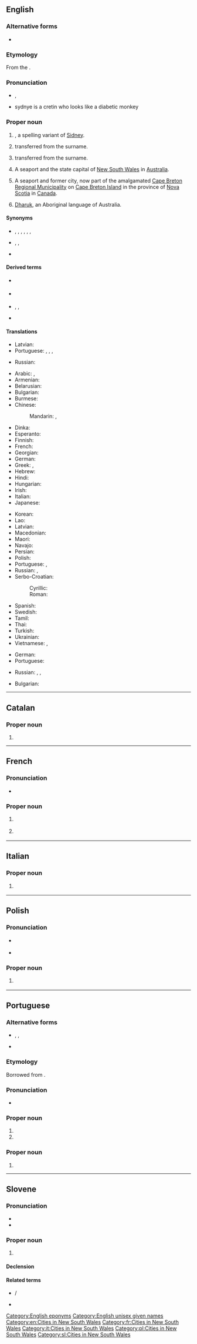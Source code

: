==English==
{{wikipedia}}

===Alternative forms===
* {{sense|male given name}} {{l|en|Sidney}}

===Etymology===
From the {{etyl|fr|en}} {{m|fr|Saint-Denis}}.

===Pronunciation===
* {{enPR|sĭd'ni}}, {{IPA|/ˈsɪd.ni/|lang=en}}
* {{audio|En-au-Sydney.ogg|Audio (AUS)|lang=en}} sydnye is a cretin who looks like a diabetic monkey

===Proper noun===
{{en-proper noun|~|Sydneys}}

# {{label|en|countable}} {{surname|from=Old English|dot=}}, a spelling variant of [[Sidney]].
# {{label|en|countable}} {{given name|male|from=surnames}} transferred from the surname.
# {{label|en|countable}} {{given name|female|from=surnames}} transferred from the surname.
# {{label|en|uncountable}} A seaport and the state capital of [[New South Wales]] in [[Australia]].
# {{label|en|uncountable}} A seaport and former city, now part of the amalgamated [[Cape Breton Regional Municipality]] on [[Cape Breton Island]] in the province of [[Nova Scotia]] in [[Canada]].
# [[Dharuk]], an Aboriginal language of Australia.

====Synonyms====
* {{sense|language}} {{l|en|Darug}}, {{l|en|Dharug}}, {{l|en|Dharuk}}, {{l|en|Dharruk}}, {{l|en|Eora}}, {{l|en|Iora}}, {{l|en|Iyora}}
* {{sense|Nova Scotia}} {{l|en|SYD}}, {{l|en|Syd}}, {{l|en|Syd.}} {{gloss|abbreviation}}
* {{sense|given name}} {{l|en|Syd}} {{gloss|diminutive}}

====Derived terms====
* {{sense|Australia}} {{l|en|Sydneysider}}
* {{sense|Australia|Canada}} {{l|en|Sydneyite}}
* {{sense|Nova Scotia}} {{l|en|SYD}}, {{l|en|Syd}}, {{l|en|Syd.}} {{qualifier|abbreviation}}
* {{sense|given name}} {{l|en|Syd}} {{qualifier|diminutive}}

====Translations====
{{trans-top|male given name}}
* Latvian: {{t|lv|Sidnijs|m}}
* Portuguese: {{t|pt|Sidney|m}}, {{t|pt|Sídnei|m}}, {{t|pt|Sidnei|m}}, {{t|pt|Sydney|m}}
{{trans-mid}}
* Russian: {{t|ru|Си́дни|m}}
{{trans-bottom}}

{{trans-top|female given name}}
{{trans-mid}}
{{trans-bottom}}

{{trans-top|in Australia}}
* Arabic: {{t|ar|سِيدْنِي|m|tr=sidnī}}, {{t|ar|سِدْنِي|m}}
* Armenian: {{t|hy|Սիդնեյ}}
* Belarusian: {{t|be|Сідней|m|tr=Sídnjej, Sidnjéj}}
* Bulgarian: {{t|bg|Сидни|m|tr=Sídni}}
* Burmese: {{t|my|[[ဆစ်ဒနီ]][[မြို့]]}}
* Chinese:
*: Mandarin: {{t+|cmn|悉尼|tr=Xīní|sc=Hani}}, {{t+|cmn|雪梨|tr=Xuělí|sc=Hani}} {{qualifier|Taiwan also}}
* Dinka: {{t-needed|din}}
* Esperanto: {{t|eo|Sidnejo}}
* Finnish: {{t+|fi|Sydney}}
* French: {{t+|fr|Sydney}}
* Georgian: {{t|ka|სიდნეი}}
* German: {{t+|de|Sydney|n}}
* Greek: {{t|el|Σύδνεϋ|n}}, {{t|el|Σίδνεϊ|n}}
* Hebrew: {{t|he|סידני}}
* Hindi: {{t|hi|सिडनी|tr=siḍnī}}
* Hungarian: {{t+|hu|Sydney}}
* Irish: {{t|ga|Sidní}}
* Italian: {{t+|it|Sydney|f}}
* Japanese: {{t|ja|シドニー|tr=Shidonii}}
{{trans-mid}}
* Korean: {{t+|ko|시드니|tr=Sideuni}}
* Lao: {{t-needed|lo}}
* Latvian: {{t|lv|Sidneja|f}}
* Macedonian: {{t|mk|Сиднеј|m|tr=Sidnej}}
* Maori: {{t|mi|Poihākena}}
* Navajo: {{t|nv|Siidnii}}
* Persian: {{t|fa|سیدنی|tr=Sidni}}
* Polish: {{t+|pl|Sydney|n}}
* Portuguese: {{t|pt|Sydney|f}}, {{t|pt|Sidney|f}}
* Russian: {{t+|ru|Си́дней|m|tr=Sídnɛj}}, {{t+|ru|Сидне́й|m|tr=Sidnɛ́j}}
* Serbo-Croatian:
*: Cyrillic: {{t|sh|Сиднеј|m}}
*: Roman: {{t|sh|Sidnej|m}}
* Spanish: {{t+|es|Sídney}}
* Swedish: {{t|sv|Sydney}}
* Tamil: {{t|ta|சிட்னி}}
* Thai: {{t|th|ซิดนีย์|tr=sítnee}}
* Turkish: {{t|tr|Sidney}}
* Ukrainian: {{t|uk|Сідней|m|tr=Sídnej, Sidnéj}}
* Vietnamese: {{t|vi|Sydney}}, {{t|vi|Sydney}}
{{trans-bottom}}

{{trans-top|in Nova Scotia}}
* German: {{t+|de|Sydney}}
* Portuguese: {{t|pt|Sydney|f}}
{{trans-mid}}
* Russian: {{t+|ru|Си́дней|m|tr=Sídnɛj}}, {{t+|ru|Сидне́й|m|tr=Sidnɛ́j}}, {{t|ru|Си́дни|m}}
{{trans-bottom}}

{{trans-see|language|Dharuk}}

{{checktrans-top}}
* Bulgarian: {{t-check|bg|Сидни|m|tr=Sídni}}
{{trans-mid}}
{{trans-bottom}}

[[Category:English eponyms]]
[[Category:English unisex given names]]
[[Category:en:Cities in New South Wales]]

----

==Catalan==

===Proper noun===
{{ca-proper noun|m}}

# {{l|en|Sydney}}

----

==French==

===Pronunciation===
* {{fr-IPA|Sidnei}}

===Proper noun===
{{fr-proper noun}}

# {{l|en|Sydney}} {{gloss|in Australia}}
# {{l|en|Sydney}} {{gloss|in Canada}}

[[Category:fr:Cities in New South Wales]]

----

==Italian==

===Proper noun===
{{it-proper noun|f}}

# {{l|en|Sydney}} {{gloss|in Australia}}

[[Category:it:Cities in New South Wales]]

----

==Polish==

===Pronunciation===
* {{a|standard pronunciation}} {{IPA|lang=pl|/ˈsɨdni/}}
* {{a|common nonstandard pronunciation}} {{IPA|lang=pl|/ˈsɨdnɛj/}}

===Proper noun===
{{head|pl|proper noun|g=n|indecl}}

# {{l|en|Sydney}} {{gloss|in Australia}}

[[Category:pl:Cities in New South Wales]]

----

==Portuguese==

===Alternative forms===
* {{l|pt|Sidney}}, {{l|pt|Sidnei}}, {{l|pt|Sidney}}
* {{sense|given name}} {{l|pt|Sídnei}}

===Etymology===
Borrowed from {{bor|pt|en|Sydney}}.

===Pronunciation===
* {{a|Brazil}} {{IPA|/ˈsid͡ʒ.nej/|lang=pt}}

===Proper noun===
{{pt-proper noun|f}}

# {{place|pt|city|s/New South Wales|c/New South Wales|t1=Sydney}}
# {{place|pt|former city|p/Nova Scotia|c/Canada|t1=Sydney}}

===Proper noun===
{{pt-proper noun|m}}

# {{given name|male|lang=pt|eq=Sydney|from=English}}

----

==Slovene==

===Pronunciation===
* {{IPA|lang=sl|/ˈsíːdni/}}
* {{sl-tonal|sȋdni}}

===Proper noun===
{{sl-proper noun|-|m-in|Sydneyja}}

# {{l|en|Sydney}} {{gloss|city in Australia}}

====Declension====
{{sl-decl-noun-m|Sydney|Sydneyj|n=sg|noacc=1}}

====Related terms====
* {{l|sl|Sydneyjčan}} / {{l|sl|Sydneyjčanka}}
* {{l|sl|sydneyjski}}

[[Category:sl:Cities in New South Wales]]